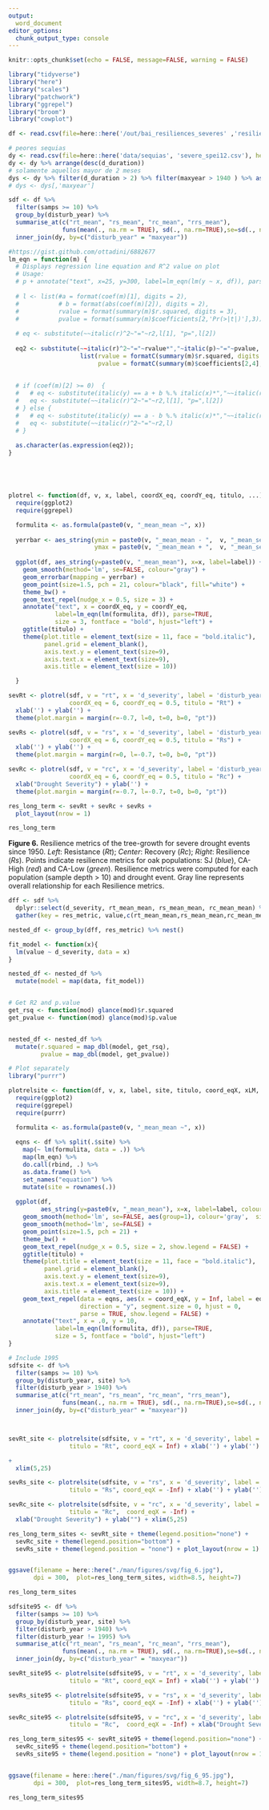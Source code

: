 ```yaml
---
output:
  word_document
editor_options: 
  chunk_output_type: console
---
```


```r
knitr::opts_chunk$set(echo = FALSE, message=FALSE, warning = FALSE)
```

```r
library("tidyverse")
library("here")
library("scales")
library("patchwork")
library("ggrepel")
library("broom")
library("cowplot")
```



```r
df <- read.csv(file=here::here('/out/bai_resiliences_severes' ,'resiliences_bai_droughts.csv'), header=TRUE)

# peores sequias 
dy <- read.csv(file=here::here('data/sequias', 'severe_spei12.csv'), header=TRUE)
dy <- dy %>% arrange(desc(d_duration))
# solamente aquellos mayor de 2 meses 
dys <- dy %>% filter(d_duration > 2) %>% filter(maxyear > 1940 ) %>% as.data.frame() 
# dys <- dys[,'maxyear'] 

sdf <- df %>% 
  filter(samps >= 10) %>% 
  group_by(disturb_year) %>% 
  summarise_at(c("rt_mean", "rs_mean", "rc_mean", "rrs_mean"), 
               funs(mean(., na.rm = TRUE), sd(., na.rm=TRUE),se=sd(., na.rm=TRUE)/sqrt(n()))) %>% 
  inner_join(dy, by=c("disturb_year" = "maxyear")) 
```


```r
#https://gist.github.com/ottadini/6882677 
lm_eqn = function(m) {
  # Displays regression line equation and R^2 value on plot
  # Usage:
  # p + annotate("text", x=25, y=300, label=lm_eqn(lm(y ~ x, df)), parse=TRUE)
  
  # l <- list(#a = format(coef(m)[1], digits = 2),
  #           # b = format(abs(coef(m)[2]), digits = 2),
  #           rvalue = format(summary(m)$r.squared, digits = 3),
  #           pvalue = format(summary(m)$coefficients[2,'Pr(>|t|)'],3));
  
  # eq <- substitute(~~italic(r)^2~"="~r2,l[1], "p=",l[2])
  
  eq2 <- substitute(~~italic(r)^2~"="~rvalue*","~italic(p)~"="~pvalue,  
                    list(rvalue = formatC(summary(m)$r.squared, digits = 3, format = "f"), 
                         pvalue = formatC(summary(m)$coefficients[2,4], digits = 3, format = "f")))
  
  
  # if (coef(m)[2] >= 0)  {
  #   # eq <- substitute(italic(y) == a + b %.% italic(x)*","~~italic(r)^2~"="~r2,l)
  #   eq <- substitute(~~italic(r)^2~"="~r2,l[1], "p=",l[2])
  # } else {
  #   # eq <- substitute(italic(y) == a - b %.% italic(x)*","~~italic(r)^2~"="~r2,l) 
  #   eq <- substitute(~~italic(r)^2~"="~r2,l)
  # }
  
  as.character(as.expression(eq2));                 
}





plotrel <- function(df, v, x, label, coordX_eq, coordY_eq, titulo, ...){
  require(ggplot2)
  require(ggrepel)

  formulita <- as.formula(paste0(v, "_mean_mean ~", x)) 
  
  yerrbar <- aes_string(ymin = paste0(v, "_mean_mean - ",  v, "_mean_se"), 
                        ymax = paste0(v, "_mean_mean + ",  v, "_mean_se")) 
  
  ggplot(df, aes_string(y=paste0(v, "_mean_mean"), x=x, label=label)) + 
    geom_smooth(method='lm', se=FALSE, colour="gray") +
    geom_errorbar(mapping = yerrbar) + 
    geom_point(size=1.5, pch = 21, colour="black", fill="white") + 
    theme_bw() + 
    geom_text_repel(nudge_x = 0.5, size = 3) + 
    annotate("text", x = coordX_eq, y = coordY_eq, 
             label=lm_eqn(lm(formulita, df)), parse=TRUE, 
             size = 3, fontface = "bold", hjust="left") +
    ggtitle(titulo) + 
    theme(plot.title = element_text(size = 11, face = "bold.italic"),
          panel.grid = element_blank(), 
          axis.text.y = element_text(size=9),
          axis.text.x = element_text(size=9),
          axis.title = element_text(size = 10))

  }

```


```r
sevRt <- plotrel(sdf, v = "rt", x = 'd_severity', label = 'disturb_year',
                 coordX_eq = 6, coordY_eq = 0.5, titulo = "Rt") +
  xlab('') + ylab('') +
  theme(plot.margin = margin(r=-0.7, l=0, t=0, b=0, "pt"))

```


```r
sevRs <- plotrel(sdf, v = "rs", x = 'd_severity', label = 'disturb_year',
                 coordX_eq = 6, coordY_eq = 0.5, titulo = "Rs") + 
  xlab('') + ylab('') +
  theme(plot.margin = margin(r=0, l=-0.7, t=0, b=0, "pt"))
```

```r
sevRc <- plotrel(sdf, v = "rc", x = 'd_severity', label = 'disturb_year',
                 coordX_eq = 6, coordY_eq = 0.5, titulo = "Rc") +
  xlab("Drought Severity") + ylab('') +
  theme(plot.margin = margin(r=-0.7, l=-0.7, t=0, b=0, "pt"))
```


```r
res_long_term <- sevRt + sevRc + sevRs + 
  plot_layout(nrow = 1) 
```


```r
res_long_term
```


**Figure 6.** Resilience metrics of the tree-growth for severe drought events since 1950. *Left*: Resistance (*Rt*); *Center*: Recovery (*Rc*); *Right*: Resilience (*Rs*). Points indicate resilience metrics for oak populations: SJ (*blue*), CA-High (*red*) and CA-Low (*green*). Resilience metrics were computed for each population (sample depth > 10) and drought event. Gray line represents overall relationship for each Resilience metrics.


```r
dff <- sdf %>% 
  dplyr::select(d_severity, rt_mean_mean, rs_mean_mean, rc_mean_mean) %>% 
  gather(key = res_metric, value,c(rt_mean_mean,rs_mean_mean,rc_mean_mean))

nested_df <- group_by(dff, res_metric) %>% nest()

fit_model <- function(x){
  lm(value ~ d_severity, data = x)
}

nested_df <- nested_df %>% 
  mutate(model = map(data, fit_model))


# Get R2 and p.value 
get_rsq <- function(mod) glance(mod)$r.squared
get_pvalue <- function(mod) glance(mod)$p.value


nested_df <- nested_df %>% 
  mutate(r.squared = map_dbl(model, get_rsq),
         pvalue = map_dbl(model, get_pvalue))

```


```r
# Plot separately 
library("purrr")

plotrelsite <- function(df, v, x, label, site, titulo, coord_eqX, xLM, yLM, ...){
  require(ggplot2)
  require(ggrepel)
  require(purrr)

  formulita <- as.formula(paste0(v, "_mean_mean ~", x))
  
  eqns <- df %>% split(.$site) %>% 
    map(~ lm(formulita, data = .)) %>%
    map(lm_eqn) %>% 
    do.call(rbind, .) %>%
    as.data.frame() %>%
    set_names("equation") %>%
    mutate(site = rownames(.))
  
  ggplot(df, 
         aes_string(y=paste0(v, "_mean_mean"), x=x, label=label, colour=site, fill=site)) +
    geom_smooth(method='lm', se=FALSE, aes(group=1), colour='gray',  size = 1) + # linetype = "dotted",
    geom_smooth(method='lm', se=FALSE) + 
    geom_point(size=1.5, pch = 21) + 
    theme_bw() + 
    geom_text_repel(nudge_x = 0.5, size = 2, show.legend = FALSE) + 
    ggtitle(titulo) + 
    theme(plot.title = element_text(size = 11, face = "bold.italic"),
          panel.grid = element_blank(), 
          axis.text.y = element_text(size=9),
          axis.text.x = element_text(size=9),
          axis.title = element_text(size = 10)) +
    geom_text_repel(data = eqns, aes(x = coord_eqX, y = Inf, label = equation),
                    direction = "y", segment.size = 0, hjust = 0,
                    parse = TRUE, show.legend = FALSE) +
    annotate("text", x = .0, y = 10, 
             label=lm_eqn(lm(formulita, df)), parse=TRUE, 
             size = 5, fontface = "bold", hjust="left") 
}

```




```r
# Include 1995
sdfsite <- df %>% 
  filter(samps >= 10) %>% 
  group_by(disturb_year, site) %>% 
  filter(disturb_year > 1940) %>% 
  summarise_at(c("rt_mean", "rs_mean", "rc_mean", "rrs_mean"), 
               funs(mean(., na.rm = TRUE), sd(., na.rm=TRUE),se=sd(., na.rm=TRUE)/sqrt(n()))) %>% 
  inner_join(dy, by=c("disturb_year" = "maxyear")) 



sevRt_site <- plotrelsite(sdfsite, v = "rt", x = 'd_severity', label = 'disturb_year', site = "site",
                 titulo = "Rt", coord_eqX = Inf) + xlab('') + ylab('') 

+ 
  xlim(5,25)

sevRs_site <- plotrelsite(sdfsite, v = "rs", x = 'd_severity', label = 'disturb_year', site = "site",
                 titulo = "Rs", coord_eqX = -Inf) + xlab('') + ylab('') + xlim(5,25)

sevRc_site <- plotrelsite(sdfsite, v = "rc", x = 'd_severity', label = 'disturb_year', site = "site",
                 titulo = "Rc",  coord_eqX = -Inf) +
  xlab("Drought Severity") + ylab("") + xlim(5,25)


```

```r
res_long_term_sites <- sevRt_site + theme(legend.position="none") +
  sevRc_site + theme(legend.position="bottom") +
  sevRs_site + theme(legend.position = "none") + plot_layout(nrow = 1) 


ggsave(filename = here::here("./man/figures/svg/fig_6.jpg"), 
       dpi = 300,  plot=res_long_term_sites, width=8.5, height=7)

```

```r
res_long_term_sites
```






```r
sdfsite95 <- df %>% 
  filter(samps >= 10) %>% 
  group_by(disturb_year, site) %>% 
  filter(disturb_year > 1940) %>% 
  filter(disturb_year != 1995) %>% 
  summarise_at(c("rt_mean", "rs_mean", "rc_mean", "rrs_mean"), 
               funs(mean(., na.rm = TRUE), sd(., na.rm=TRUE),se=sd(., na.rm=TRUE)/sqrt(n()))) %>% 
  inner_join(dy, by=c("disturb_year" = "maxyear")) 

sevRt_site95 <- plotrelsite(sdfsite95, v = "rt", x = 'd_severity', label = 'disturb_year', site = "site",
                 titulo = "Rt", coord_eqX = Inf) + xlab('') + ylab('') 

sevRs_site95 <- plotrelsite(sdfsite95, v = "rs", x = 'd_severity', label = 'disturb_year', site = "site",
                 titulo = "Rs", coord_eqX = -Inf) + xlab('') + ylab('') 

sevRc_site95 <- plotrelsite(sdfsite95, v = "rc", x = 'd_severity', label = 'disturb_year', site = "site",
                 titulo = "Rc",  coord_eqX = -Inf) + xlab("Drought Severity") + ylab("") 

res_long_term_sites95 <- sevRt_site95 + theme(legend.position="none") +
  sevRc_site95 + theme(legend.position="bottom") +
  sevRs_site95 + theme(legend.position = "none") + plot_layout(nrow = 1) 


ggsave(filename = here::here("./man/figures/svg/fig_6_95.jpg"), 
       dpi = 300,  plot=res_long_term_sites95, width=8.7, height=7)

```

```r
res_long_term_sites95
```







